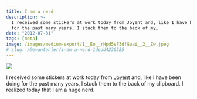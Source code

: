 ```yaml
---
title: I am a nerd
description: >-
  I received some stickers at work today from Joyent and, like I have been doing
  for the past many years, I stuck them to the back of my…
date: "2012-07-31"
tags: [meta]
image: /images/medium-export/1__Eo__rHpd5eF3dfGuai__2__Zw.jpeg
# slug: /@evantahler/i-am-a-nerd-1dedd4236525
---
```


![](/images/medium-export/1__Eo__rHpd5eF3dfGuai__2__Zw.jpeg)

I received some stickers at work today from [Joyent](http://joyent.com/) and, like I have been doing for the past many years, I stuck them to the back of my clipboard. I realized today that I am a huge nerd.
